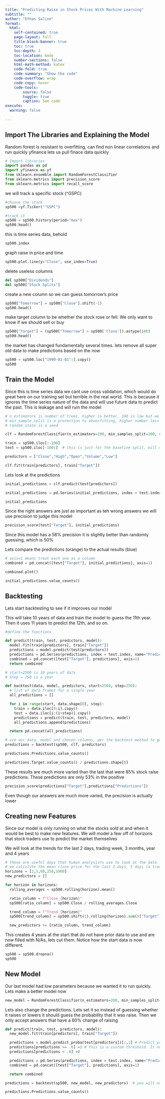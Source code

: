 ```yaml
---
title: "Predicting Raise in Stock Prices With Machine Learning"
subtitle: ""
author: "Ethan Saline"
format:
  html:
    self-contained: true
    page-layout: full
    title-block-banner: true
    toc: true
    toc-depth: 3
    toc-location: body
    number-sections: false
    html-math-method: katex
    code-fold: true
    code-summary: "Show the code"
    code-overflow: wrap
    code-copy: hover
    code-tools:
        source: false
        toggle: true
        caption: See code
execute: 
  warning: false
    
---
```


## Import The Libraries and Explaining the Model

Random forest is resistant to overfitting, can find non linear correlations and run quickly
yfinance lets us pull finace data quickly

```python
# Import libraries
import pandas as pd
import yfinance as yf
from sklearn.ensemble import RandomForestClassifier
from sklearn.metrics import precision_score
from sklearn.metrics import recall_score
```

we will track a specific stock (^GSPC)
```python
#choose the stock
sp500 =yf.Ticker("^GSPC")

#track it
sp500 = sp500.history(period="max")
sp500.head()
```

this is time series data, behold
```python
sp500.index
```

graph raise in price and time
```python
sp500.plot.line(y="Close", use_index=True)
```

delete useless columns
```python
del sp500["Dividends"]
del sp500["Stock Splits"]
```

create a new column so we can guess tomorrow's price
```python
sp500["Tomorrow"] = sp500["Close"].shift(-1)
sp500.head()
```

make target column to be whether the stock rose or fell. We only want to know if we should sell or buy
```python
sp500["Target"] = (sp500["Tomorrow"] > sp500['Close']).astype(int)
sp500.head()
```

the market has changed fundamentally several times. lets remove all super old data to make predictions based on the now
```python
sp500 = sp500.loc["1990-01-01":].copy()
sp500
```

## Train the Model

Since this is time series data we cant use cross validation, which would do great here on our training set but terrible in the real world. This is because it ignores the time series nature of the data and will use future data to predict the past. This is leakage and will ruin the model
```python
# n_estimators is number of trees, higher is better, 100 is low but we want it to be quick
# min_sample_split is a protection to obverfitting, higher number less acurate model
# random_state is a seed

clf = RandomForestClassifier(n_estimators=100, min_samples_split=100, random_state=1)

train = sp500.iloc[:-100]
test = sp500.iloc[-100:]  # this is just for the baseline split, will do a better split later

predictors = ["Close","High","Open","Volume","Low"]

clf.fit(train[predictors], train["Target"])
```

Lets look at the predictions
```python
initial_predictions = clf.predict(test[predictors])

initial_predictions = pd.Series(initial_predictions, index = test.index)

initial_predictions
```

Since the right answers are just as important as teh wrong answers we will use precision to judge this model
```python
precision_score(test["Target"], initial_predictions)
```

Since this model has a 58% precision it is slightly better than randomly guessing, which is 50%

Lets compare the predictions (orange) to the actual results (blue)
```python
# axis=1 means treat each one as a column
combined = pd.concat([test["Target"], initial_predictions], axis=1)

combined.plot()
```

```python
initial_predictions.value_counts()
```

## Backtesting

Lets start backtesting to see if it improves our model

This will take 10 years of data and train the model to guess the 11th year. Then it uses 11 years to predict the 12th, and so on. 
```python
#define the functions

def predict(train, test, predictors, model):
  model.fit(train[predictors], train["Target"])
  predictions = model.predict(test[predictors])
  predictions = pd.Series(predictions, index = test.index, name="Predictions")
  combined = pd.concat([test["Target"], predictions], axis=1)
  return combined

# start=2500 is 10 years of data
# Step = 250 is a year

def backtest(data, model, predictors, start=2500, step=250):
  # list of data frames for a single year
  all_predictions = []

  for i in range(start, data.shape[0], step):
    train = data.iloc[0:i].copy()
    test = data.iloc[i:(i+step)].copy()
    predictions = predict(train, test, predictors, model)
    all_predictions.append(predictions)

  return pd.concat(all_predictions)
```

```python
# use our data, model and chosen columns, per the backtest method to get new predictions
predictions = backtest(sp500, clf, predictors)

predictions.Predictions.value_counts()
```

```python
predictions.Target.value_counts() / predictions.shape[0]
```

These results are much more varied than the last that were 85% stock raise predictions. These predictions are only 53% in the positive

```python
precision_score(predictions["Target"],predictions["Predictions"])
```

Even though our answers are much more varied, the precision is actually lower


## Creating new Features

Since our model is only running on what the stocks sold at and when it would be best to make new features. We will model a few off of horizons that stock traders use to predict the market themselves

We will look at the trends for the last 2 days, trading week, 3 months, year and 4 years
```python
# these are useful days that human analysists use to look at the data
# we calculyte the mean close price for the last 2 days, 5 days (a trading week), the last 3 months or so (60), last year (250) and last 4 years (1000)
horizons = [2,5,60,250,1000]
new_predictors = []

for horizon in horizons:
  rolling_averages = sp500.rolling(horizon).mean()

  ratio_column = f"Close_{horizon}"
  sp500[ratio_column] = sp500.Close / rolling_averages.Close

  trend_column = f"Trend_{horizon}"
  sp500[trend_column] = sp500.shift(1).rolling(horizon).sum()["Target"]

  new_predictors += [ratio_column, trend_column]
```

This creates 4 years at the start that do not have prior data to use and are now filled with N/As, lets cut them. Notice how the start data is now different.
```python
sp500 = sp500.dropna()
sp500
```

## New Model

Our last model had low parameters because we wanted it to run quickly. Lets make a better model now
```python
new_model = RandomForestClassifier(n_estimators=200, min_samples_split=50,random_state=42)
```

Lets also change the predictions. Lets set it so instead of guessing whether it raises or lowers it should guess the probability that it was raise. Then we only accept answers that have a 60% change of raising 
```python
def predict(train, test, predictors, model):
  new_model.fit(train[predictors], train["Target"])

  predictions = model.predict_proba(test[predictors])[:,1] # Predict_proba returns probability that row equal 1 or 0 as opposed to just getting a 1 or 0. Second column of this is that stock price goes up
  predictions[predictions >= .6] =1 # this is a custom threshold. It needs a 60% chance to output a 1
  predictions[predictions < .6] =0

  predictions = pd.Series(predictions, index = test.index, name="Predictions")
  combined = pd.concat([test["Target"], predictions], axis=1)

  return combined
```


```python
predictions = backtest(sp500, new_model, new_predictors)  # you will notice we have stopped using the original predictors, like Open and Close. These are absolute numbers and not very informative to our model

predictions.Predictions.value_counts()
```

